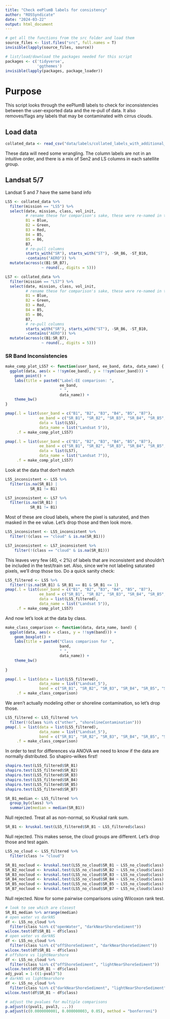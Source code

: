 ```yaml
---
title: "Check eePlumB labels for consistency"
author: "ROSSyndicate"
date: "2024-03-22"
output: html_document
---
```


```r
# get all the functions from the src folder and load them
source_files <- list.files("src", full.names = T)
invisible(lapply(source_files, source))

# list/load/download the packages needed for this script
packages <- c('tidyverse',
              'ggthemes')
invisible(lapply(packages, package_loader))
```

# Purpose

This script looks through the eePlumB labels to check for inconsistencies between
the user-exported data and the re-pull of data. It also removes/flags any labels that 
may be contaminated with cirrus clouds.

## Load data

```r
collated_data <- read_csv("data/labels/collated_labels_with_additional_data_v2024-03-07.csv")
```

These data will need some wrangling. The column labels are not in an intuitive order,
and there is a mix of Sen2 and LS columns in each satellite group.

## Landsat 5/7

Landsat 5 and 7 have the same band info

```r
LS5 <- collated_data %>% 
  filter(mission == "LS5") %>% 
  select(date, mission, class, vol_init, 
         # rename these for comparison's sake, these were re-named in the js code
         B1 = Blue, 
         B2 = Green, 
         B3 = Red, 
         B4 = B5, 
         B5 = B6, 
         B7, 
         # re-pull columns
         starts_with("SR"), starts_with("ST"), -SR_B6, -ST_B10,
         -contains("AERO")) %>% 
  mutate(across(c(B1:SR_B7),
                ~ round(., digits = 5)))

LS7 <- collated_data %>% 
  filter(mission == "LS7") %>% 
  select(date, mission, class, vol_init, 
         # rename these for comparison's sake, these were re-named in the js code
         B1 = Blue, 
         B2 = Green, 
         B3 = Red, 
         B4 = B5, 
         B5 = B6, 
         B7, 
         # re-pull columns
         starts_with("SR"), starts_with("ST"), -SR_B6, -ST_B10,
         -contains("AERO")) %>%
  mutate(across(c(B1:SR_B7),
                ~ round(., digits = 5)))
```

### SR Band Inconsistencies

```r
make_comp_plot_LS57 <- function(user_band, ee_band, data, data_name) {
  ggplot(data, aes(x = !!sym(ee_band), y = !!sym(user_band))) +
    geom_point() +
    labs(title = paste0("Label-EE comparison: ", 
                        ee_band, 
                        " ",
                        data_name)) +
    theme_bw()
}

pmap(.l = list(user_band = c("B1", "B2", "B3", "B4", "B5", "B7"),
               ee_band = c("SR_B1", "SR_B2", "SR_B3", "SR_B4", "SR_B5", "SR_B7"),
               data = list(LS5),
               data_name = list("Landsat 5")),
     .f = make_comp_plot_LS57)

pmap(.l = list(user_band = c("B1", "B2", "B3", "B4", "B5", "B7"),
               ee_band = c("SR_B1", "SR_B2", "SR_B3", "SR_B4", "SR_B5", "SR_B7"),
               data = list(LS7),
               data_name = list("Landsat 7")),
     .f = make_comp_plot_LS57)
```

Look at the data that don't match

```r
LS5_inconsistent <- LS5 %>% 
  filter(is.na(SR_B1) | 
           SR_B1 != B1)

LS7_inconsistent <- LS7 %>% 
  filter(is.na(SR_B1) | 
           SR_B1 != B1)
```

Most of these are cloud labels, where the pixel is saturated, and then masked in 
the ee value. Let's drop those and then look more.

```r
LS5_inconsistent <- LS5_inconsistent %>% 
  filter(!(class == "cloud" & is.na(SR_B1))) 

LS7_inconsistent <- LS7_inconsistent %>% 
    filter(!(class == "cloud" & is.na(SR_B1)))

```

This leaves very few (40, < 2%) of labels that are inconsistent and shouldn't be
included in the test/train set. Also, since we're not labeling saturated pixels, 
we'll drop those too. Do a quick sanity check:

```r
LS5_filtered <- LS5 %>% 
  filter(!is.na(SR_B1) & SR_B1 == B1 & SR_B1 <= 1)
pmap(.l = list(user_band = c("B1", "B2", "B3", "B4", "B5", "B7"),
               ee_band = c("SR_B1", "SR_B2", "SR_B3", "SR_B4", "SR_B5", "SR_B7"),
               data = list(LS5_filtered),
               data_name = list("Landsat 5")),
     .f = make_comp_plot_LS57)
```

And now let's look at the data by class.

```r
make_class_comparison <- function(data, data_name, band) {
  ggplot(data, aes(x = class, y = !!sym(band))) +
    geom_boxplot() +
    labs(title = paste0("Class comparison for ", 
                        band,
                        " ",
                        data_name)) +
    theme_bw()
    
}

pmap(.l = list(data = list(LS5_filtered),
               data_name = list("Landsat_5"),
               band = c("SR_B1", "SR_B2", "SR_B3", "SR_B4", "SR_B5", "SR_B7")),
     .f = make_class_comparison)

```

We aren't actually modeling other or shoreline contamination, so let's drop those.

```r
LS5_filtered <- LS5_filtered %>% 
  filter(!(class %in% c("other", "shorelineContamination")))
pmap(.l = list(data = list(LS5_filtered),
               data_name = list("Landsat_5"),
               band = c("SR_B1", "SR_B2", "SR_B3", "SR_B4", "SR_B5", "SR_B7")),
     .f = make_class_comparison)

```

In order to test for differences via ANOVA we need to know if the data are normally 
distributed. So shapiro-wilkes first!   

```r
shapiro.test(LS5_filtered$SR_B1)
shapiro.test(LS5_filtered$SR_B2)
shapiro.test(LS5_filtered$SR_B3)
shapiro.test(LS5_filtered$SR_B4)
shapiro.test(LS5_filtered$SR_B5)
shapiro.test(LS5_filtered$SR_B7)

SR_B1_median <- LS5_filtered %>% 
  group_by(class) %>% 
  summarize(median = median(SR_B1))
```

Null rejected. Treat all as non-normal, so Kruskal rank sum.

```r
SR_B1 <- kruskal.test(LS5_filtered$SR_B1 ~ LS5_filtered$class)
```

Null rejected. This makes sense, the cloud groups are different. Let's drop those
and test again.

```r
LS5_no_cloud <- LS5_filtered %>% 
  filter(class != "cloud")

SR_B1_nocloud <- kruskal.test(LS5_no_cloud$SR_B1 ~ LS5_no_cloud$class)
SR_B2_nocloud <- kruskal.test(LS5_no_cloud$SR_B2 ~ LS5_no_cloud$class)
SR_B3_nocloud <- kruskal.test(LS5_no_cloud$SR_B3 ~ LS5_no_cloud$class)
SR_B4_nocloud <- kruskal.test(LS5_no_cloud$SR_B4 ~ LS5_no_cloud$class)
SR_B5_nocloud <- kruskal.test(LS5_no_cloud$SR_B5 ~ LS5_no_cloud$class)
SR_B7_nocloud <- kruskal.test(LS5_no_cloud$SR_B7 ~ LS5_no_cloud$class)

```

Null rejected. Now for some pairwise comparisons using Wilcoxon rank test.

```r
# look to see which are closest
SR_B1_median %>% arrange(median)
# open water vs darkNS
df <- LS5_no_cloud %>%
  filter(class %in% c("openWater", "darkNearShoreSediment")) 
wilcox.test(df$SR_B1 ~ df$class)
# open water vs darkNS
df <- LS5_no_cloud %>%
  filter(class %in% c("offShoreSediment", "darkNearShoreSediment")) 
wilcox.test(df$SR_B1 ~ df$class)
# offshore vs lightNearshore
df <- LS5_no_cloud %>%
  filter(class %in% c("offShoreSediment", "lightNearShoreSediment")) 
wilcox.test(df$SR_B1 ~ df$class)
adj_pval = 1-((1-pval)^5)
# darkNS vs lightNearshore
df <- LS5_no_cloud %>%
  filter(class %in% c("darkNearShoreSediment", "lightNearShoreSediment")) 
wilcox.test(df$SR_B1 ~ df$class)

# adjust the pvalues for multiple comparisons
p.adjust(c(pval1, pval3, ...))
p.adjust(c(0.0000000001, 0.000000003, 0.05), method = "bonferroni")
```

